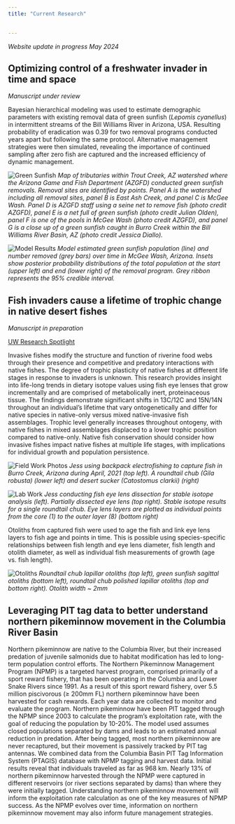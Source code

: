 ```yaml
---
title: "Current Research"

    
---
```


*Website update in progress May 2024*


## Optimizing control of a freshwater invader in time and space
*Manuscript under review*

Bayesian hierarchical modeling was used to estimate demographic parameters with existing removal data of green sunfish (*Lepomis cyanellus*) in intermittent streams of the Bill Williams River in Arizona, USA. Resulting probability of eradication was 0.39 for two removal programs conducted years apart but following the same protocol. Alternative management strategies were then simulated, revealing the importance of continued sampling after zero fish are captured and the increased efficiency of dynamic management. 

![](images/green-sunfish-map.png "Green Sunfish")
*Map of tributaries within Trout Creek, AZ watershed where the Arizona Game and Fish Department (AZGFD) conducted green sunfish removals. Removal sites are identified by points. Panel A is the watershed including all removal sites, panel B is East Ash Creek, and panel C is McGee Wash. Panel D is AZGFD staff using a seine net to remove fish (photo credit AZGFD), panel E is a net full of green sunfish (photo credit Julian Olden), panel F is one of the pools in McGee Wash (photo credit AZGFD), and panel G is a close up of a green sunfish caught in Burro Creek within the Bill Williams River Basin, AZ (photo credit Jessica Diallo).*

![](images/MGW-model.png "Model Results")
*Model estimated green sunfish population (line) and number removed (grey bars) over time in McGee Wash, Arizona. Insets show posterior probability distributions of the total population at the start (upper left) and end (lower right) of the removal program. Grey ribbon represents the 95% credible interval.*


## Fish invaders cause a lifetime of trophic change in native desert fishes
*Manuscript in preparation*

[UW Research Spotlight](https://fish.uw.edu/2024/01/taking-a-deeper-look-using-fish-eye-lenses-to-explore-invasive-fish-impacts-on-native-fish-communities/)

Invasive fishes modify the structure and function of riverine food webs through their presence and competitive and predatory interactions with native fishes. The degree of trophic plasticity of native fishes at different life stages in response to invaders is unknown. This research provides insight into life-long trends in dietary isotope values using fish eye lenses that grow incrementally and are comprised of metabolically inert, proteinaceous tissue. The findings demonstrate significant shifts in 13C/12C and 15N/14N throughout an individual’s lifetime that vary ontogenetically and differ for native species in native-only versus mixed native-invasive fish assemblages. Trophic level generally increases throughout ontogeny, with native fishes in mixed assemblages displaced to a lower trophic position compared to native-only. Native fish conservation should consider how invasive fishes impact native fishes at multiple life stages, with implications for individual growth and population persistence.

![](images/field-work.png "Field Work Photos")
*Jess using backpack electrofishing to capture fish in Burro Creek, Arizona during April, 2021 (top left). A roundtail chub (Gila robusta) (lower left) and desert sucker (Catostomus clarkii) (right)*


![](images/lab-work.png "Lab Work")
*Jess conducting fish eye lens dissection for stable isotope analysis (left). Partially dissected eye lens (top right). Stable isotope results for a single roundtail chub. Eye lens layers are plotted as individual points from the core (1) to the outer layer (8) (bottom right)*



Otoliths from captured fish were used to age the fish and link eye lens layers to fish age and points in time. This is possible using species-specific relationships between fish length and eye lens diameter, fish length and otolith diameter, as well as individual fish measurements of growth (age vs. fish length).


![](images/Otoliths.png "Otoliths")
*Roundtail chub lapillar otoliths (top left), green sunfish sagittal otoliths (bottom left), roundtail chub polished lapillar otoliths (top and bottom right). Otolith width ~ 2mm*


## Leveraging PIT tag data to better understand northern pikeminnow movement in the Columbia River Basin

Northern pikeminnow are native to the Columbia River, but their increased predation of juvenile salmonids due to habitat modification has led to long-term population control efforts. The Northern Pikeminnow Management Program (NPMP) is a targeted harvest program, comprised primarily of a sport reward fishery, that has been operating in the Columbia and Lower Snake Rivers since 1991. As a result of this sport reward fishery, over 5.5 million piscivorous (≥ 200mm FL) northern pikeminnow have been harvested for cash rewards. Each year data are collected to monitor and evaluate the program. Northern pikeminnow have been PIT tagged through the NPMP since 2003 to calculate the program’s exploitation rate, with the goal of reducing the population by 10-20%. The model used assumes closed populations separated by dams and leads to an estimated annual reduction in predation. After being tagged, most northern pikeminnow are never recaptured, but their movement is passively tracked by PIT tag antennas. We combined data from the Columbia Basin PIT Tag Information System (PTAGIS) database with NPMP tagging and harvest data. Initial results reveal that individuals traveled as far as 968 km. Nearly 13% of northern pikeminnow harvested through the NPMP were captured in different reservoirs (or river sections separated by dams) than where they were initially tagged. Understanding northern pikeminnow movement will inform the exploitation rate calculation as one of the key measures of NPMP success. As the NPMP evolves over time, information on northern pikeminnow movement may also inform future management strategies.

